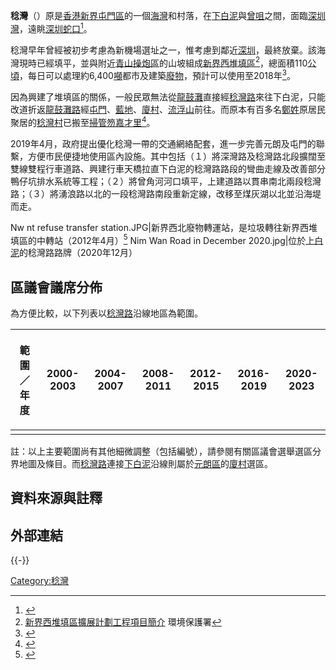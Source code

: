 '''稔灣'''（{{lang-en|Nim Wan}}）原是[[香港|香港]][[新界|新界]][[屯門區|屯門區]]的一個[[海灣|海灣]]和村落，在[[白泥_(元朗)|下白泥]]與[[曾咀|曾咀]]之間，面臨[[深圳灣|深圳灣]]，遠眺[[深圳|深圳]][[蛇口|蛇口]]<ref>{{Cite web |url=http://www.hk-place.com/view.php?id=108 |title=新界郊區 (一) 白泥 |access-date=2009-06-07 |archive-date=2020-10-21 |archive-url=https://web.archive.org/web/20201021155606/http://hk-place.com/view.php?id=108 |dead-url=no }}</ref>。

稔灣早年曾經被初步考慮為新機場選址之一，惟考慮到鄰近[[深圳市|深圳]]，最終放棄。{{fact|time=2013-11-01}}該海灣現時已經填平，並與附近[[青山_(香港)|青山操炮區]]的山坡組成[[新界西堆填區|新界西堆填區]]<ref>[http://www.epd.gov.hk/eia/chi/register/profile/latest/cesb117.pdf 新界西堆填區擴展計劃工程項目簡介] {{Wayback|url=http://www.epd.gov.hk/eia/chi/register/profile/latest/cesb117.pdf |date=20090109054007 }} 環境保護署</ref>，總面積110[[公頃|公頃]]，每日可以處理約6,400[[噸|噸]]都市及建築[[廢物|廢物]]，預計可以使用至2018年<ref>{{Cite web |url=http://www.epd.gov.hk/epd/tc_chi/environmentinhk/waste/prob_solutions/msw_went.html |title=新界西堆填區 |accessdate=2009-06-07 |archive-date=2009-03-11 |archive-url=https://web.archive.org/web/20090311070431/http://www.epd.gov.hk/epd/tc_chi/environmentinhk/waste/prob_solutions/msw_went.html |dead-url=no }}</ref>。

因為興建了堆填區的關係，一般民眾無法從[[龍鼓灘|龍鼓灘]]直接經[[稔灣路|稔灣路]]來往下白泥，只能改道折返[[龍鼓灘路|龍鼓灘路]]經[[屯門|屯門]]、[[藍地|藍地]]、[[廈村|廈村]]、[[流浮山|流浮山]]前往。而原本有百多名[[鄭姓|鄭姓]]原居民聚居的[[稔灣村|稔灣村]]已搬至[[掃管笏|掃管笏]][[嘉才里|嘉才里]]<ref>{{Cite web |url=http://hk.on.cc/hk/bkn/cnt/news/20150517/bkn-20150517234718891-0517_00822_001.html |title=稔灣村鄭氏祖墳山丘被削　原居民怨掘斷龍脈 |publisher= 東方日報 |accessdate=2018-10-13 |archive-date=2018-10-13 |archive-url=https://web.archive.org/web/20181013133027/http://hk.on.cc/hk/bkn/cnt/news/20150517/bkn-20150517234718891-0517_00822_001.html |dead-url=no }}</ref>。

2019年4月，政府提出優化稔灣一帶的交通網絡配套，進一步完善元朗及屯門的聯繫，方便市民便捷地使用區內設施。其中包括（１）將深灣路及稔灣路北段擴闊至雙線雙程行車道路、興建行車天橋拉直下白泥的稔灣路路段的彎曲走線及改善部分鴨仔坑排水系統等工程；（２）將曾角河河口填平，上建道路以貫串南北兩段稔灣路；（３）將湧浪路以北的一段稔灣路南段重新定線，改移至煤灰湖以北並沿海堤而走。
<gallery>
Nw nt refuse transfer station.JPG|新界西北廢物轉運站，是垃圾轉往新界西堆填區的中轉站（2012年4月）<ref>{{Cite web |url=http://www.epd.gov.hk/epd/tc_chi/environmentinhk/waste/prob_solutions/msw_nwntrts.html |title=問題與解決方案-新界西北廢物轉運站 |accessdate=2013-08-26 |date=2010-08-13 |publisher=環境保護署 |archive-date=2013-08-26 |archive-url=https://web.archive.org/web/20130826024546/http://www.epd.gov.hk/epd/tc_chi/environmentinhk/waste/prob_solutions/msw_nwntrts.html |dead-url=no }}</ref>
Nim Wan Road in December 2020.jpg|位於[[上白泥|上白泥]]的稔灣路路牌（2020年12月）
</gallery>

==區議會議席分佈==

為方便比較，以下列表以[[稔灣路|稔灣路]]沿線地區為範圍。

{| class=wikitable
!範圍／年度!!2000-2003!!2004-2007!!2008-2011!!2012-2015!!2016-2019!!2020-2023
|-
|{{center|[[稔灣路|稔灣路]]沿線至[[新界西堆填區|新界西堆填區]]辦事處}}||{{center|[[龍門_(選區)|龍門]]選區}}||colspan=5|{{center|[[樂翠|樂翠]]選區}}
|}
註：以上主要範圍尚有其他細微調整（包括編號），請參閱有關區議會選舉選區分界地圖及條目。而[[稔灣路|稔灣路]]連接[[白泥_(元朗)|下白泥]]沿線則屬於[[元朗區|元朗區]]的[[廈村_(選區)|廈村]]選區。

== 資料來源與註釋 ==
{{reflist|30em}}	
{{NoteFoot}}

== 外部連結 ==
{{-}}
{{屯門區}}

{{香港已消失海灣}}

[[Category:稔灣|Category:稔灣]]